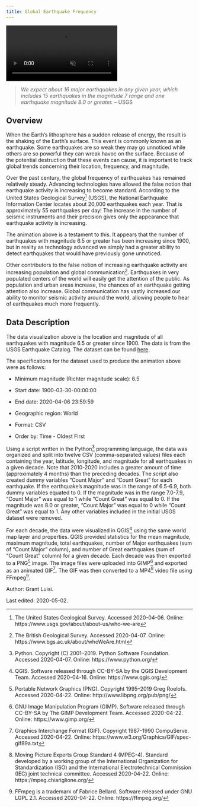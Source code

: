 ```yaml
---
title: Global Earthquake Frequency
---
```


<!-- VIDEO ON LOOP: see styles.css for formatting -->
<div class="video-wrapper">
  <video id="scaledvideo" controls preload="true" autoplay loop muted>
    <source src="https://drdavis.space/teaching/ds/sdd/media/2020/05/grluisi_project.mp4" type="video/mp4" >
  </video>
</div>

> *We expect about 16 major earthquakes in any given year, which includes 15 earthquakes in the magnitude 7 range and one earthquake magnitude 8.0 or greater.* -- USGS

## Overview

When the Earth's lithosphere has a sudden release of energy, the result is the shaking of the Earth's surface.
This event is commonly known as an earthquake.
Some earthquakes are so weak they may go unnoticed while others are so powerful they can wreak havoc on the surface.
Because of the potential destruction that these events can cause, it is important to track global trends concerning their location, frequency, and magnitude.

Over the past century, the global frequency of earthquakes has remained relatively steady.
Advancing technologies have allowed the false notion that earthquake activity is increasing to become standard.
According to the United States Geological Survey[^USGS] (USGS), the National Earthquake Information Center locates about 20,000 earthquakes each year.
That is approximately 55 earthquakes per day!
The increase in the number of seismic instruments and their precision gives only the appearance that earthquake activity is increasing.

The animation above is a testament to this.
It appears that the number of earthquakes with magnitude 6.5 or greater has been increasing since 1900, but in reality as technology advanced we simply had a greater ability to detect earthquakes that would have previously gone unnoticed.

Other contributors to the false notion of increasing earthquake activity are increasing population and global communication[^BGS].
Earthquakes in very populated centers of the world will easily get the attention of the public.
As population and urban areas increase, the chances of an earthquake getting attention also increase.
Global communication has vastly increased our ability to monitor seismic activity around the world, allowing people to hear of earthquakes much more frequently.

## Data Description

The data visualization above is the location and magnitude of all earthquakes with magnitude 6.5 or greater since 1900.
The data is from the USGS Earthquake Catalog.
The dataset can be found [here](https://earthquake.usgs.gov/earthquakes/search/#%7B%22autoUpdate%22%3A%5B%5D%2C%22basemap%22%3A%22grayscale%22%2C%22feed%22%3A%221586212590772%22%2C%22listFormat%22%3A%22default%22%2C%22mapposition%22%3A%5B%5B-88.76258566395309%2C-101.25%5D%2C%5B88.7776770744229%2C461.24999999999994%5D%5D%2C%22overlays%22%3A%5B%22plates%22%5D%2C%22restrictListToMap%22%3A%5B%22restrictListToMap%22%5D%2C%22search%22%3A%7B%22id%22%3A%221586212590772%22%2C%22name%22%3A%22Search%20Results%22%2C%22isSearch%22%3Atrue%2C%22params%22%3A%7B%22starttime%22%3A%221900-03-30%2000%3A00%3A00%22%2C%22endtime%22%3A%222020-04-06%2023%3A59%3A59%22%2C%22minmagnitude%22%3A8%2C%22orderby%22%3A%22time%22%7D%7D%2C%22sort%22%3A%22newest%22%2C%22timezone%22%3A%22utc%22%2C%22viewModes%22%3A%5B%22list%22%2C%22map%22%2C%22settings%22%5D%2C%22event%22%3A%22official19640328033616_30%22%7D).

The specifications for the dataset used to produce the animation above were as follows:

- Minimum magnitude (Richter magnitude scale): 6.5

- Start date: 1900-03-30-00:00:00

- End date: 2020-04-06 23:59:59

- Geographic region: World

- Format: CSV

- Order by: Time - Oldest First

Using a script written in the Python[^python] programming language, the data was organized and split into twelve CSV (comma-separated values) files each containing the year, latitude, longitude, and magnitude for all earthquakes in a given decade.
Note that 2010-2020 includes a greater amount of time (approximately 4 months) than the preceding decades.
The script also created dummy variables "Count Major" and "Count Great" for each earthquake.
If the earthquake's magnitude was in the range of 6.5-6.9, both dummy variables equated to 0.
If the magnitude was in the range 7.0-7.9, "Count Major" was equal to 1 while "Count Great" was equal to 0.
If the magnitude was 8.0 or greater, "Count Major" was equal to 0 while "Count Great" was equal to 1.
Any other variables included in the initial USGS dataset were removed.

For each decade, the data were visualized in QGIS[^qgis] using the same world map layer and properties.
QGIS provided statistics for the mean magnitude, maximum magnitude, total earthquakes, number of Major earthquakes (sum of "Count Major" column), and number of Great earthquakes (sum of "Count Great" column) for a given decade.
Each decade was then exported to a PNG[^png] image.
The image files were uploaded into GIMP[^gimp] and exported as an animated GIF[^gif].
The GIF was then converted to a MP4[^mp4] video file using FFmpeg[^ffmpeg].

<div class="credit-line">

Author: Grant Luisi.

Last edited: 2020-05-02.

</div>

[^USGS]: The United States Geological Survey. Accessed 2020-04-06. Online: https://www.usgs.gov/about/about-us/who-we-are

[^BGS]: The British Geological Survey. Accessed 2020-04-07. Online: https://www.bgs.ac.uk/about/whoWeAre.html

[^python]: Python. Copyright (C) 2001--2019. Python Software Foundation. Accessed 2020-04-07. Online: https://www.python.org/

[^qgis]: QGIS. Software released through CC-BY-SA by the QGIS Development Team. Accessed 2020-04-16. Online: https://www.qgis.org/

[^png]: Portable Network Graphics (PNG). Copyright 1995–2019 Greg Roelofs. Accessed 2020-04-22. Online: http://www.libpng.org/pub/png/

[^gimp]: GNU Image Manipulation Program (GIMP). Software released through CC-BY-SA by The GIMP Development Team. Accessed 2020-04-22. Online: https://www.gimp.org/

[^gif]: Graphics Interchange Format (GIF). Copyright 1987–1990 CompuServe. Accessed 2020-04-22. Online: https://www.w3.org/Graphics/GIF/spec-gif89a.txt

[^mp4]: Moving Picture Experts Group Standard 4 (MPEG-4). Standard developed by a working group of the International Organization for Standardization (ISO) and the International Electrotechnical Commission (IEC) joint technical committee. Accessed 2020-04-22. Online: https://mpeg.chiariglione.org/

[^ffmpeg]: FFmpeg is a trademark of Fabrice Bellard. Software released under GNU LGPL 2.1. Accessed 2020-04-22. Online: https://ffmpeg.org/
